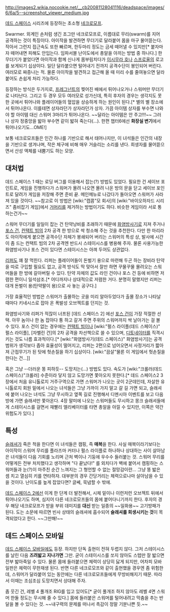 http://images2.wikia.nocookie.net/__cb20081128041116/deadspace/images/6/6a/5--screenshot_viewer_medium.jpg

[[데드 스페이스]] 시리즈에 등장하는 초소형 [[네크로모프]].

Swarmer. 외계인 손처럼 생긴 조그만 네크로모프로, 이름대로 무리(swarm)를 지어 공격하는 것이 특징이다. 아이작을 발견하면 무더기로 달라붙어 몸을 마구 물어뜯는다. 작아서 그런지 접근속도 또한 빠르며, 한두마리 정도는 금세 떼어낼 수 있지만[* 붙자마자 떼어내면 피해도 안입는다. 임파서블 난이도에서 총알을 아끼는 방법 중 하나다.] 한 무더기가 붙었다면 아이작과 함께 신나게 몸부림치다가 [[이시무라 호]]나 [[스프로울]]의 로고를 보게되기 십상이다. 일단 달라붙으면 털어내기 전까지 공격수단이 봉인되어 버린다. 여러모로 짜증나는 적.
물론 아이작을 발견하고 접근해 올 때 미리 수를 줄여놓으면 달라붙어도 손쉽게 처리 가능하다.

등장하는 방식은 두가지로, [[프레그넌트]]의 찢어진 배에서 튀어나오거나 스워머만 무더기로 나타난다. 그리고 두 경우 모두 여러모로 성가신데, 특히 후자의 경우는 생각지도 못한 곳에서 튀어나와 플레이어들의 혈압을 상승하게 하는 원인이 된다.[* 별의 별 장소에서 튀어나온다. 이를테면 상자라던가 상자라던가 상자. 가끔 아이템 상자를 부수면 나와야 할 아이템 대신 스워머 3마리가 튀어나온다. ~~달라는 아이템은 안 주고!!!~~ 그러나 상자 정중앙을 밟아 부수면 같이 밟혀 죽는다(…). 한편 챕터6에선 '''화장실 변기'''에서 튀어나오기도...OME!]

보통 네크로모프들은 인간 하나를 기반으로 해서 태어나지만, 이 녀석들은 인간의 내장을 기반으로 생겨나며, 작은 체구에 비해 매우 거슬리는 소리를 낸다. 희생자를 물어뜯으면서 산성 액체를 내뿜기도 하는 모양.

== 대처법 ==
데드 스페이스 1 때는 로딩 버그를 이용해서 잡는(?) 방법도 있었다. 필요한 건 세이브 포인트로, 게임을 진행하다가 스워머가 몰려 나오면 몰려 나온 방의 문을 닫고 세이브 포인트로 달려가 게임을 저장해 주면 준비 끝. 메인메뉴로 나갔다가 돌아오면 스워머가 사라져 있을 것이다. ~~참고로 이 방법은 [wiki:"캡콤"모 회사]의 [wiki:"바이오하자드 시리즈" 좀비잡기 게임]에서 [[거머리]]를 제거하는 방법이기도 하다. 비슷한 게임이라 서로 통하는건가~~

스워머 무더기를 일일이 잡는 건 탄약낭비를 초래하기 때문에 [[화염방사기]]로 지져 주거나 [[포스 건]], [[컨택트 빔]]의 2차 공격 한 방으로 싹 청소해 주는 것을 추천한다. 다만 한 마리라도 아이작에게 붙으면 공격수단 자체가 봉쇄되어 버리는 스워머의 특성 상, 발사에 시간이 좀 드는 컨택트 빔의 2차 공격엔 반드시 스테이시스를 병용해 주자. 물론 사용가능한 화염방사기나 포스 건이 있다면 스테이시스는 아껴 두어도 상관없다.

[[리퍼]]도 꽤 잘 먹힌다. 리퍼는 플레이어들이 돈벌기 용으로 마련해 두곤 하는 장비라 탄약을 따로 구입할 필요도 없고, 공격 방식도 딱 맞아서 잘만 하면 꾸물꾸물 몰려오는 스워머들을 한 방에 갈아버릴 수 있다. 탄약 자체의 값도 라인 건이나 포스 건 등에 비하면 저렴한 편이니 일석삼조.[* 어디까지나 상대적으로 저렴한 거다. 분명히 말했지만 리퍼는 대개 돈벌이 용(탄약팔이 용)으로 사 놓는 공구다.] 

가장 효율적인 방법은 스워머가 출몰하는 곳을 미리 알아두었다가 출몰 장소가 나타날 때마다 키네시스로 잡아 온 폭발성 오브젝트를 던지는 것.

화염방사기와 리퍼가 적잖이 너프된 [데드 스페이스 2] 에선 [[포스 건]]이 가장 적절한 선택. 아무 놈이나 한 놈 잡아다 퉁 하고 갈겨 주면 주위의 스워머까지 싹 날아가는 걸 볼 수 있다. 포스 건이 없는 경우에는 [[컨택트 빔]]이나 [wiki:"펄스 라이플(데드 스페이스)" 펄스 라이플], [자벨린 건]의 2차 공격을 차선책으로 쓸 수 있으며, [[디토네이터]]를 직격시키는 것도 나름 효과적이다.[* [wiki:"화염방사기(데드 스페이스)" 화염방사기]는 공격범위가 생각보다 좁아 효율성이 떨어지고, 리퍼는 2편으로 넘어오면서 사정거리가 짧아져 근접무기가 된 탓에 헛손질을 하기 십상이다. [wiki:"끔살"물론 이 게임에서 헛손질을 한다는 건...]]

혹은 그냥 --더러운 똥 피하듯-- 도망치는(...) 방법도 있다. 속도가 [wiki:"크롤러(데드 스페이스)"크롤러] 수준이라 닿지 않고 도망가면 쫓아오지 못한다.[* 데드 스페이스2 3장에서 처음 유니톨로지 거주구역으로 가면 스워머가 나오는 곳이 2군데인데, 자살한 유니톨로지 회원 밑에서 나오는 녀석들은 그냥 가까이 가지 말고 갈 길 가면 되고, 슬래셔에 붙어 나오는 녀석도 그냥 무시하고 옆쪽 길로 진행해서 디멘시아 이벤트를 보고 다음 방에 가면 슬래셔만 쫓아온다. 4장 말미에 나오는 스워머들도 무시하고 몽크 슬래셔들에게 스테이시스를 걸면서 재빨리 엘리베이터를 타면 총알을 아낄 수 있지만, 이쪽은 약간 위험도가 있다.]



== 특성 ==
[[슬래셔]]가 죽은 척을 한다면 이 녀석들은 캠핑, 즉 '''매복'''을 한다. 사실 매복이라기보다는 아이작이 스워머 무리를 플라즈마 커터나 펄스 라이플로 하나하나 상대하는 사이 살아남은 녀석들이 다음 기회를 노리며 근처 벽이나 기둥에 우수수 들러붙는 것. 스워머 무리를 어떻게든 전부 처치했다고 생각하며 "다 끝났다!" 를 외치다가 벽에 붙어서 캠핑하는 스워머들과 눈(?)이 마주친 순간 느껴지는 그 형언할 수 없는 절망감이란... 그냥 똥 밟은 셈 치고 열심히 키를 연타하자. 대부분의 경우 간당거리는 체력으로나마 살아남을 수 있을 것이다. 난이도를 높게 잡았다면? 글쎄, 묵념할 수 밖에.

[[데드 스페이스 2]]에선 이게 한 단계 더 발전해서, 시체 밑이나 이런저런 오브젝트 뒤에서 튀어나오기도 하며, 심지어 다른 네크로모프들의 몸에 붙어다니기까지 한다. 후자의 경우 해당 네크로모프가 받을 부위 데미지를 '''대신''' 받는 일종의 ~~일화용~~ 고기방패가 된다. 도는 소문에 따르면 빈사 상태의 슬래셔에 흡수되어 '''슬래셔를 회생시키는 것'''이 목격되었다고 한다. ~~그만해!~~ 

== 데드 스페이스 모바일 ==
[[데드 스페이스 모바일]]에도 등장. 하지만 단독 출현이 전혀 두렵지 않다. 그저 스테이시스를 날린 다음 '''즈려밟고 지나가면''' 그만. 굳이 스테이시스를 쏘지 않아도 스텝만 잘 밟으면 전부 밟아죽일 수 있다. 물론 몸에 들러붙으면 체력이 상당히 닳게 되지만, 어차피 모바일판은 체력이 무한재생 된다. 반면 다른 네크로모프와 같이 출현했을 경우엔 좀 위험한데, 스워머가 달라붙어 있는 동안에는 다른 네크로모프들에게 무방비해지기 때문. 따라서 이때는 조심조심 도망치면서 상대해 주자.

좀 웃긴 건, 레벨 4 풀개조 RIG를 입고 있어도[* 굳이 풀개조 하지 않아도 레벨 4면 스워머 한둘 정도는 무시해 줄 수 있다.] 몸에 들러붙은 스워머를 털어내려고 막춤을 추는 반달을 볼 수 있다는 것. ~~내구력의 문제를 떠나서 촉감이 정말 기분나쁜 듯.~~

